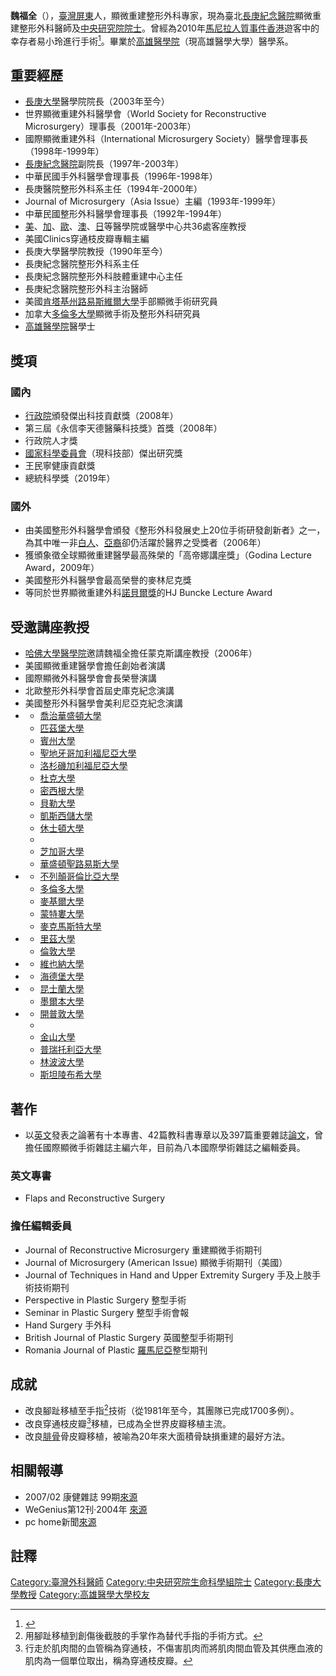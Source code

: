 {{多個問題|
{{inappropriate tone|time=2016-02-02T11:46:57+00:00}}
{{trivia|time=2016-02-02T11:46:57+00:00}}
}}
{{Infobox Writer
| name = 魏福全
| image =
| imagesize =
| caption = 
| pseudonym = 
| birth_date = 1945年10月15日
| birth_place = 
| death_date = 
| death_place = 
| occupation = [[整形外科|整形外科]]醫師
| nationality = {{ROC}} 
| period = 
| genre =  
| movement = 
| magnum_opus = 
| influences = 
| influenced = 
| signature = 
| website =  
| footnotes =
 }} 

'''魏福全'''（{{bd|1945年|10月15日|||}}），[[臺灣|臺灣]][[屏東縣|屏東]]人，顯微重建整形外科專家，現為臺北[[長庚紀念醫院|長庚紀念醫院]]顯微重建整形外科醫師及[[中央研究院院士|中央研究院院士]]。曾經為2010年[[馬尼拉人質事件|馬尼拉人質事件]][[香港|香港]]遊客中的幸存者易小玲進行手術<ref name=hkapple20140216>{{Cite news |url=http://hk.apple.nextmedia.com/news/art/20140216/18626833 |title=品味蘋果：易小玲遇上good hands 魏福全將微血管駁通重生路 |work=蘋果日報 |location=香港 |date=2014-02-16}}</ref>。畢業於[[高雄醫學院|高雄醫學院]]（現高雄醫學大學）醫學系。

==重要經歷==
*[[長庚大學|長庚大學]]醫學院院長（2003年至今）
*世界顯微重建外科醫學會（World Society for Reconstructive Microsurgery）理事長（2001年-2003年）
*國際顯微重建外科（International Microsurgery Society）醫學會理事長（1998年-1999年）
*[[長庚紀念醫院|長庚紀念醫院]]副院長（1997年-2003年）
*中華民國手外科醫學會理事長（1996年-1998年）
*長庚醫院整形外科系主任（1994年-2000年）
*Journal of Microsurgery（Asia Issue）主編（1993年-1999年）
*中華民國整形外科醫學會理事長（1992年-1994年）
*[[美國|美]]、[[加拿大|加]]、[[歐洲|歐]]、[[澳洲|澳]]、[[日本|日]]等醫學院或醫學中心共36處客座教授
*美國Clinics穿通枝皮瓣專輯主編
*長庚大學醫學院教授（1990年至今）
*長庚紀念醫院整形外科系主任
*長庚紀念醫院整形外科肢體重建中心主任
*長庚紀念醫院整形外科主治醫師
*美國[[肯塔基州|肯塔基州]][[路易斯維爾大學|路易斯維爾大學]]手部顯微手術研究員
*加拿大[[多倫多大學|多倫多大學]]顯微手術及整形外科研究員
*[[高雄醫學院|高雄醫學院]]醫學士

==獎項==
===國內===
*[[行政院|行政院]]頒發傑出科技貢獻獎（2008年）
*第三屆《永信李天德醫藥科技獎》首獎（2008年）
*行政院人才獎
*[[國家科學委員會|國家科學委員會]]（現科技部）傑出研究獎
*王民寧健康貢獻獎
*總統科學獎（2019年）

===國外===
*由美國整形外科醫學會頒發《整形外科發展史上20位手術研發創新者》之一，為其中唯一非[[白人|白人]]、[[亞裔|亞裔]]卻仍活躍於醫界之受獎者（2006年）
*獲頒象徵全球顯微重建醫學最高殊榮的「高帝娜講座獎」（Godina Lecture Award，2009年）
*美國整形外科醫學會最高榮譽的麥林尼克獎
*等同於世界顯微重建外科[[諾貝爾獎|諾貝爾獎]]的HJ Buncke Lecture Award

==受邀講座教授==
*[[哈佛大學醫學院|哈佛大學醫學院]]邀請魏福全擔任蒙克斯講座教授（2006年）
*美國顯微重建醫學會擔任創始者演講
*國際顯微外科醫學會會長榮譽演講
*北歐整形外科學會首屆史庫克紀念演講
*美國整形外科醫學會美利尼亞克紀念演講
*'''{{USA}}'''
**[[喬治華盛頓大學|喬治華盛頓大學]]
**[[匹茲堡大學|匹茲堡大學]]
**[[賓州大學|賓州大學]]
**[[聖地牙哥加利福尼亞大學|聖地牙哥加利福尼亞大學]]
**[[洛杉磯加利福尼亞大學|洛杉磯加利福尼亞大學]]
**[[杜克大學|杜克大學]]
**[[密西根大學|密西根大學]]
**[[貝勒大學|貝勒大學]]
**[[凱斯西儲大學|凱斯西儲大學]]
**[[休士頓大學|休士頓大學]]
**{{link-en|德州聖安東尼奧大學|University of Texas at San Antonio}}
**[[芝加哥大學|芝加哥大學]]
**[[華盛頓大學_(聖路易斯)|華盛頓聖路易斯大學]]
*'''{{CAN}}'''
**[[不列顛哥倫比亞大學|不列顛哥倫比亞大學]]
**[[多倫多大學|多倫多大學]]
**[[麥基爾大學|麥基爾大學]]
**[[蒙特婁大學|蒙特婁大學]]
**[[麥克馬斯特大學|麥克馬斯特大學]]
*'''{{UK}}'''
**[[里茲大學|里茲大學]]
**[[倫敦大學|倫敦大學]]
*'''{{AUT}}'''
**[[維也納大學|維也納大學]]
*'''{{GER}}'''
**[[海德堡大學|海德堡大學]]
*'''{{AUS}}'''
**[[昆士蘭大學|昆士蘭大學]]
**[[墨爾本大學|墨爾本大學]]
*'''{{RSA}}'''
**[[开普敦大学|開普敦大學]]
**{{link-en|拿塔爾大學|University of Natal}}
**[[金山大學|金山大學]]
**[[普瑞托利亞大學|普瑞托利亞大學]]
**[[林波波大學|林波波大學]]
**[[斯泰倫博斯大學|斯坦陵布希大學]]

==著作==
*以[[英文|英文]]發表之論著有十本專書、42篇教科書專章以及397篇重要雜誌[[論文|論文]]，曾擔任國際顯微手術雜誌主編六年，目前為八本國際學術雜誌之編輯委員。

===英文專書===
*Flaps and Reconstructive Surgery 

===擔任編輯委員===
*Journal of Reconstructive Microsurgery 重建顯微手術期刊
*Journal of Microsurgery (American Issue) 顯微手術期刊（美國）
*Journal of Techniques in Hand and Upper Extremity Surgery 手及上肢手術技術期刊
*Perspective in Plastic Surgery 整型手術
*Seminar in Plastic Surgery 整型手術會報
*Hand Surgery 手外科
*British Journal of Plastic Surgery 英國整型手術期刊
*Romania Journal of Plastic [[羅馬尼亞|羅馬尼亞]]整型期刊

==成就==
*改良腳趾移植至手指<ref>用腳趾移植到創傷後截肢的手掌作為替代手指的手術方式。</ref>技術（從1981年至今，其團隊已完成1700多例）。
*改良穿通枝皮瓣<ref>行走於肌肉間的血管稱為穿通枝，不傷害肌肉而將肌肉間血管及其供應血液的肌肉為一個單位取出，稱為穿通枝皮瓣。</ref>移植，已成為全世界皮瓣移植主流。
*改良[[腓骨|腓骨]]骨皮瓣移植，被喻為20年來大面積骨缺損重建的最好方法。

==相關報導==
*2007/02 康健雜誌 99期[http://www.commonhealth.com.tw/article/index.jsp?id=756 來源]{{dead link|date=2018年5月 |bot=InternetArchiveBot |fix-attempted=yes }}
*WeGenius第12刊‧2004年 [http://wegenius.org/node/164#1 來源]
*pc home新聞[http://news.pchome.com.tw/society/commonsdaily/20090425/print-12406044749848544002.html 來源]

==註釋==
{{reflist}}

{{中央研究院第二十九届院士}}

[[Category:臺灣外科醫師|Category:臺灣外科醫師]]
[[Category:中央研究院生命科學組院士|Category:中央研究院生命科學組院士]]
[[Category:長庚大學教授|Category:長庚大學教授]]
[[Category:高雄醫學大學校友|Category:高雄醫學大學校友]]